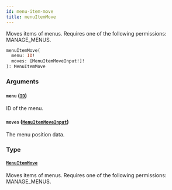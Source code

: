 ```yaml
---
id: menu-item-move
title: menuItemMove
---
```



Moves items of menus. Requires one of the following permissions: MANAGE_MENUS.

```graphql
menuItemMove(
  menu: ID!
  moves: [MenuItemMoveInput!]!
): MenuItemMove
```


### Arguments

#### `menu` ([`ID`](../../../developer/api-reference/scalars/id))

ID of the menu.


#### `moves` ([`MenuItemMoveInput`](../../../developer/api-reference/inputs/menu-item-move-input))

The menu position data.


### Type

#### [`MenuItemMove`](../../../developer/api-reference/objects/menu-item-move) 

Moves items of menus. Requires one of the following permissions: MANAGE_MENUS.




